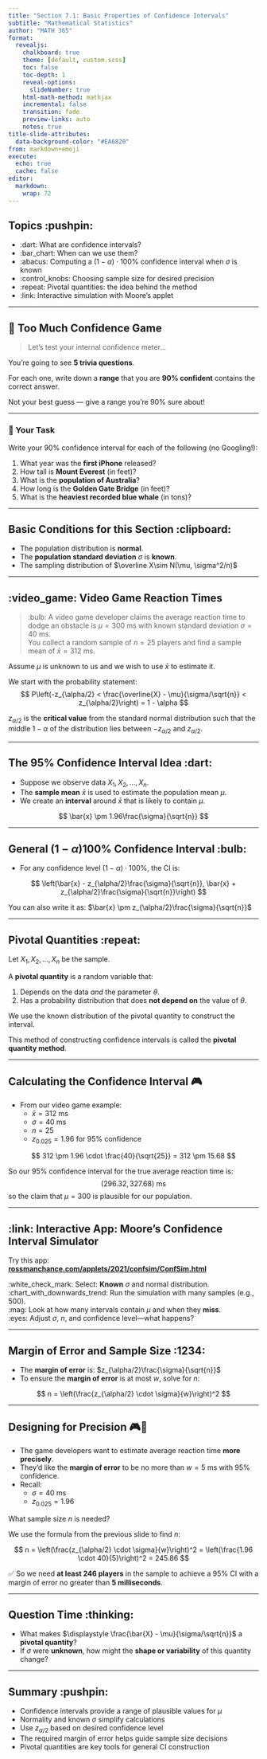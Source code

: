```yaml
---
title: "Section 7.1: Basic Properties of Confidence Intervals"
subtitle: "Mathematical Statistics"
author: "MATH 365"
format:
  revealjs:
    chalkboard: true
    theme: [default, custom.scss]
    toc: false
    toc-depth: 1
    reveal-options:
      slideNumber: true
    html-math-method: mathjax
    incremental: false
    transition: fade
    preview-links: auto
    notes: true
title-slide-attributes:
  data-background-color: "#EA6820"
from: markdown+emoji
execute:
  echo: true
  cache: false
editor:
  markdown:
    wrap: 72
---
```



## Topics :pushpin:

::: incremental
-   :dart: What are confidence intervals?
-   :bar_chart: When can we use them?
-   :abacus: Computing a $(1 - \alpha) \cdot 100\%$ confidence interval
    when $\sigma$ is known
-   :control_knobs: Choosing sample size for desired precision
-   :repeat: Pivotal quantities: the idea behind the method
-   :link: Interactive simulation with Moore’s applet
:::

------------------------------------------------------------------------

## 🧠 Too Much Confidence Game

> Let's test your internal confidence meter...

You're going to see **5 trivia questions**.    

For each one, write down a **range** that you are **90% confident** contains the correct answer.     

Not your best guess — give a range you're 90% sure about!  

---

### 🎯 Your Task

Write your 90% confidence interval for each of the following (no Googling!):

:::{.incremental}
1. What year was the **first iPhone** released?
2. How tall is **Mount Everest** (in feet)?
3. What is the **population of Australia**?
4. How long is the **Golden Gate Bridge** (in feet)?
5. What is the **heaviest recorded blue whale** (in tons)?
:::


------------------------------------------------------------------------

## Basic Conditions for this Section :clipboard: {.smaller}

-   The population distribution is **normal**.
-   The **population standard deviation** $\sigma$ is **known**.
-   The sampling distribution of $\overline X\sim N(\mu, \sigma^2/n)$

------------------------------------------------------------------------

## **:video_game: Video Game Reaction Times** {.smaller}

> :bulb: A video game developer claims the average reaction time to
> dodge an obstacle is $\mu = 300$ ms with known standard deviation
> $\sigma = 40$ ms.\
> You collect a random sample of $n = 25$ players and find a sample mean
> of $\bar{x} = 312$ ms.

::: fragment
Assume $\mu$ is unknown to us and we wish to use $\bar{x}$ to estimate
it.
:::

:::: fragment
We start with the probability statement: $$
P\left(-z_{\alpha/2} < \frac{\overline{X} - \mu}{\sigma/\sqrt{n}} < z_{\alpha/2}\right) = 1 - \alpha
$$

::: callout-tip
$z_{\alpha/2}$ is the **critical value** from the standard normal
distribution such that the middle $1 - \alpha$ of the distribution lies
between $-z_{\alpha/2}$ and $z_{\alpha/2}$.
:::
::::

------------------------------------------------------------------------

## The 95% Confidence Interval Idea :dart:

::: incremental
-   Suppose we observe data $X_1, X_2, \dots, X_n$.
-   The **sample mean** $\bar{x}$ is used to estimate the population
    mean $\mu$.
-   We create an **interval** around $\bar{x}$ that is likely to contain
    $\mu$.
:::

::: fragment
$$
\bar{x} \pm 1.96\frac{\sigma}{\sqrt{n}}
$$
:::

------------------------------------------------------------------------

## General $(1 - \alpha)100\%$ Confidence Interval :bulb:

-   For any confidence level $(1 - \alpha) \cdot 100\%$, the CI is:

$$
\left(\bar{x} - z_{\alpha/2}\frac{\sigma}{\sqrt{n}}, \bar{x} + z_{\alpha/2}\frac{\sigma}{\sqrt{n}}\right)
$$

::: callout-tip
You can also write it as:
$\bar{x} \pm z_{\alpha/2}\frac{\sigma}{\sqrt{n}}$
:::

------------------------------------------------------------------------


## Pivotal Quantities :repeat: {.smaller}

Let $X_1, X_2, \dots, X_n$ be the sample.

A **pivotal quantity** is a random variable that:

::: incremental
1.  Depends on the data *and* the parameter $\theta$.\
2.  Has a probability distribution that does **not depend on** the value of $\theta$.
:::

:::{.fragment}

We use the known distribution of the pivotal quantity to construct the interval.

::: callout-note
This method of constructing confidence intervals is called the **pivotal
quantity method**.
:::

:::

------------------------------------------------------------------------ 

## Calculating the Confidence Interval 🎮  {.smaller}

::: incremental
- From our video game example:
  - $\bar{x} = 312$ ms
  - $\sigma = 40$ ms
  - $n = 25$
  - $z_{0.025} = 1.96$ for 95% confidence
:::

:::{.fragment}
$$
312 \pm 1.96 \cdot \frac{40}{\sqrt{25}} = 312 \pm 15.68
$$
:::

:::{.fragment}
::: callout-note
So our 95% confidence interval for the true average reaction time is:
$$
(296.32, 327.68) \text{ ms}
$$
so the claim that $\mu=300$ is plausible for our population.
:::

:::

------------------------------------------------------------------------

## :link: Interactive App: Moore’s Confidence Interval Simulator

Try this app:\
[**rossmanchance.com/applets/2021/confsim/ConfSim.html**](https://www.rossmanchance.com/applets/2021/confsim/ConfSim.html)

:white_check_mark: Select: **Known** $\sigma$ and normal distribution.\
:chart_with_downwards_trend: Run the simulation with many samples (e.g.,
500).\
:mag: Look at how many intervals contain $\mu$ and when they **miss**.\
:eyes: Adjust $\sigma$, $n$, and confidence level—what happens?

------------------------------------------------------------------------

## Margin of Error and Sample Size :1234:

-   The **margin of error** is: $z_{\alpha/2}\frac{\sigma}{\sqrt{n}}$
-   To ensure the **margin of error** is at most $w$, solve for $n$:

:::{.fragment}

$$
n = \left(\frac{z_{\alpha/2} \cdot \sigma}{w}\right)^2
$$

:::

---

## Designing for Precision 🎮📏 {.smaller}

* The game developers want to estimate average reaction time **more precisely**.  
* They’d like the **margin of error** to be no more than $w = 5$ ms with 95% confidence.  
* Recall:  
  * $\sigma = 40$ ms
  * $z_{0.025} = 1.96$

What sample size $n$ is needed?

:::{.fragment}

We use the formula from the previous slide to find $n$:

$$
n = \left(\frac{z_{\alpha/2} \cdot \sigma}{w}\right)^2 = \left(\frac{1.96 \cdot 40}{5}\right)^2 = 245.86
$$

:::

:::{.fragment}
::: callout-tip
✅ So we need **at least 246 players** in the sample to achieve a 95% CI with a margin of error no greater than **5 milliseconds**.
:::
:::

------------------------------------------------------------------------



## Question Time :thinking:

::: incremental
-   What makes $\displaystyle \frac{\bar{X} - \mu}{\sigma/\sqrt{n}}$ a
    **pivotal quantity**?
-   If $\sigma$ were **unknown**, how might the **shape or variability**
    of this quantity change?
:::

------------------------------------------------------------------------

## Summary :pushpin:

::: incremental
* Confidence intervals provide a range of plausible values for $\mu$\
* Normality and known $\sigma$ simplify calculations\
* Use $z_{\alpha/2}$ based on desired confidence level\
* The required margin of error helps guide sample size decisions\
* Pivotal quantities are key tools for general CI
construction
:::
